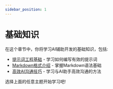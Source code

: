 ```yaml
---
sidebar_position: 1
---
```


# 基础知识

在这个章节中，你将学习AI辅助开发的基础知识，包括:

- [提示词工程基础](./prompt-engineering.mdx) - 学习如何编写有效的提示词
- [Markdown格式介绍](./markdown-syntax.mdx) - 掌握Markdown语法基础
- [高效AI沟通技巧](./ai-communication.mdx) - 学习与AI助手高效沟通的方法

选择上面的任意主题开始学习吧! 
